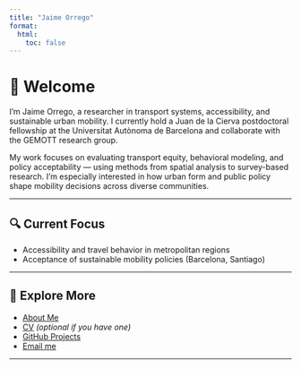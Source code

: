 ```yaml
---
title: "Jaime Orrego"
format:
  html:
    toc: false
---
```


# 👋 Welcome

I’m Jaime Orrego, a researcher in transport systems, accessibility, and sustainable urban mobility. I currently hold a Juan de la Cierva postdoctoral fellowship at the Universitat Autònoma de Barcelona and collaborate with the GEMOTT research group.

My work focuses on evaluating transport equity, behavioral modeling, and policy acceptability — using methods from spatial analysis to survey-based research. I’m especially interested in how urban form and public policy shape mobility decisions across diverse communities.

------------------------------------------------------------------------

## 🔍 Current Focus

-   Accessibility and travel behavior in metropolitan regions
-   Acceptance of sustainable mobility policies (Barcelona, Santiago)

------------------------------------------------------------------------

## 📄 Explore More

-   [About Me](about.qmd)
-   [CV](cv.qmd) *(optional if you have one)*
-   [GitHub Projects](https://github.com/jaimeorrego)
-   [Email me](mailto:jaime.orrego@gmail.com)

------------------------------------------------------------------------
